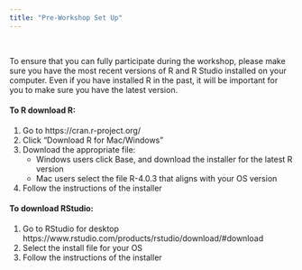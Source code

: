 ```yaml
---
title: "Pre-Workshop Set Up"
---
```


\

To ensure that you can fully participate during the workshop, please make sure you have the most recent versions of R and R Studio installed on your computer. Even if you have installed R in the past, it will be important for you to make sure you have the latest version. 

#### To R download R:  
1. Go to https://cran.r-project.org/  
2. Click "Download R for Mac/Windows"  
3. Download the appropriate file:  
   - Windows users click Base, and download the installer for the latest R version  
   - Mac users select the file R-4.0.3 that aligns with your OS version  
4. Follow the instructions of the installer   

#### To download RStudio:  
1. Go to RStudio for desktop https://www.rstudio.com/products/rstudio/download/#download  
2. Select the install file for your OS  
3. Follow the instructions of the installer  


